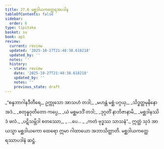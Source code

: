 ```yaml
---
title: 27.6 မစ္ဆဒါယကတ္ထေရအပဒါန
tableOfContents: false
sidebar:
  order: 6
type: tipitaka
basket: su
book: ap1
review:
  current: review
  updated: '2025-10-27T21:48:38.618218'
  updated_by: ''
  notes: ''
  history:
  - state: review
    date: '2025-10-27T21:48:38.618218'
    updated_by: ''
    notes: ''
    previous_state: draft
---
```



<ReviewStatus review={frontmatter.review} showDetails={true} />

<HypothesisAnnotation frontmatter={frontmatter} />

<DynamicBreadcrumb />

<Division number="23" book="ap1" e="ch" v="20" p="262">

<Paragraph number="3190" type="verses" book="ap1">
_“စန္ဒဘာဂါနဒီတီရေ,_  
ဥက္ကုသော အာသဟံ တဒါ;_  
_မဟန္တံ မစ္ဆံ ပဂ္ဂယှ,_  
_သိဒ္ဓတ္ထမုနိနော အဒံ._  

</Paragraph>

</Division>
<Division number="24" book="ap1" e="ch" v="20" p="262">

<Paragraph number="3191" type="verses" book="ap1">
_စတုန္နဝုတိတော ကပ္ပေ,_  
_ယံ မစ္ဆမဒဒိံ တဒါ;_  
_ဒုဂ္ဂတိံ နာဘိဇာနာမိ,_  
_မစ္ဆဒါနဿိဒံ ဖလံ._  

</Paragraph>

</Division>
<Division number="25" book="ap1" e="ch" v="20" p="262">

<Paragraph number="3192" type="verses" book="ap1">
_ပဋိသမ္ဘိဒါ စတဿော,_  
_ …ပေ… _  
_ကတံ ဗုဒ္ဓဿ သာသနံ”._  

</Paragraph>

<Paragraph number="3193" book="ap1">
ဣတ္ထံ သုဒံ အာယသ္မာ မစ္ဆဒါယကော ထေရော ဣမာ ဂါထာယော အဘာသိတ္ထာတိ.

</Paragraph>
</Division>

<Paragraph number="3194" type="center" book="ap1">
မစ္ဆဒါယကတ္ထေရဿာပဒါနံ ဆဋ္ဌံ.
</Paragraph>